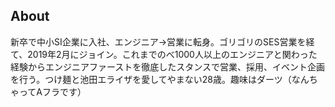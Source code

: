 ## About

新卒で中小SI企業に入社、エンジニア→営業に転身。ゴリゴリのSES営業を経て、2019年2月にジョイン。これまでのべ1000人以上のエンジニアと関わった経験からエンジニアファーストを徹底したスタンスで営業、採用、イベント企画を行う。つけ麺と池田エライザを愛してやまない28歳。趣味はダーツ（なんちゃってAフラです）
